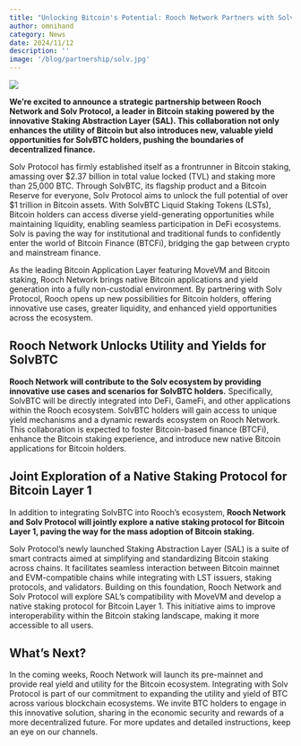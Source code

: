 ```yaml
---
title: "Unlocking Bitcoin's Potential: Rooch Network Partners with Solv Protocol to Expand Staking and Yield Opportunities"
author: omnihand
category: News
date: 2024/11/12
description: ''
image: '/blog/partnership/solv.jpg'
---
```



<PostHeader />

![](/blog/partnership/solv.jpg)

**We’re excited to announce a strategic partnership between Rooch Network and Solv Protocol, a leader in Bitcoin staking powered by the innovative Staking Abstraction Layer (SAL). This collaboration not only enhances the utility of Bitcoin but also introduces new, valuable yield opportunities for SolvBTC holders, pushing the boundaries of decentralized finance.**

Solv Protocol has firmly established itself as a frontrunner in Bitcoin staking, amassing over $2.37 billion in total value locked (TVL) and staking more than 25,000 BTC. Through SolvBTC, its flagship product and a Bitcoin Reserve for everyone, Solv Protocol aims to unlock the full potential of over $1 trillion in Bitcoin assets. With SolvBTC Liquid Staking Tokens (LSTs), Bitcoin holders can access diverse yield-generating opportunities while maintaining liquidity, enabling seamless participation in DeFi ecosystems. Solv is paving the way for institutional and traditional funds to confidently enter the world of Bitcoin Finance (BTCFi), bridging the gap between crypto and mainstream finance.

As the leading Bitcoin Application Layer featuring MoveVM and Bitcoin staking, Rooch Network brings native Bitcoin applications and yield generation into a fully non-custodial environment. By partnering with Solv Protocol, Rooch opens up new possibilities for Bitcoin holders, offering innovative use cases, greater liquidity, and enhanced yield opportunities across the ecosystem.


## Rooch Network Unlocks Utility and Yields for SolvBTC

**Rooch Network will contribute to the Solv ecosystem by providing innovative use cases and scenarios for SolvBTC holders.** Specifically, SolvBTC will be directly integrated into DeFi, GameFi, and other applications within the Rooch ecosystem. SolvBTC holders will gain access to unique yield mechanisms and a dynamic rewards ecosystem on Rooch Network. This collaboration is expected to foster Bitcoin-based finance (BTCFi), enhance the Bitcoin staking experience, and introduce new native Bitcoin applications for Bitcoin holders.


## Joint Exploration of a Native Staking Protocol for Bitcoin Layer 1 

In addition to integrating SolvBTC into Rooch’s ecosystem, **Rooch Network and Solv Protocol will jointly explore a native staking protocol for Bitcoin Layer 1, paving the way for the mass adoption of Bitcoin staking.**

Solv Protocol’s newly launched Staking Abstraction Layer (SAL) is a suite of smart contracts aimed at simplifying and standardizing Bitcoin staking across chains. It facilitates seamless interaction between Bitcoin mainnet and EVM-compatible chains while integrating with LST issuers, staking protocols, and validators. Building on this foundation, Rooch Network and Solv Protocol will explore SAL’s compatibility with MoveVM and develop a native staking protocol for Bitcoin Layer 1. This initiative aims to improve interoperability within the Bitcoin staking landscape, making it more accessible to all users.

## What’s Next?

In the coming weeks, Rooch Network will launch its pre-mainnet and provide real yield and utility for the Bitcoin ecosystem. Integrating with Solv Protocol is part of our commitment to expanding the utility and yield of BTC across various blockchain ecosystems. We invite BTC holders to engage in this innovative solution, sharing in the economic security and rewards of a more decentralized future. For more updates and detailed instructions, keep an eye on our channels.
